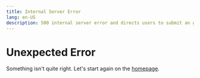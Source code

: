 ---
title: Internal Server Error
lang: en-US
description: 500 internal server error and directs users to submit an git issue.
---

# Unexpected Error

Something isn't quite right. Let's start again on the [homepage](/).

